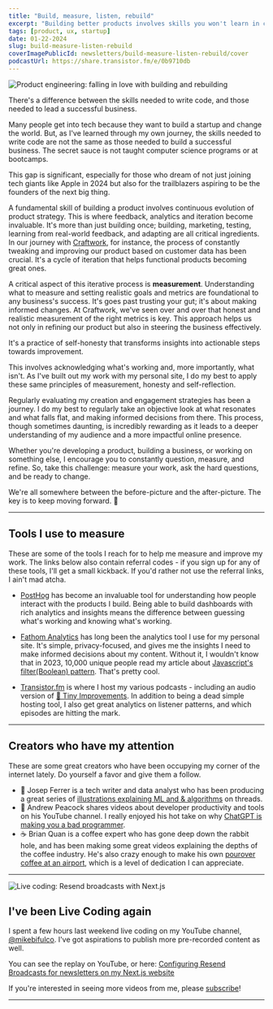 ```yaml
---
title: "Build, measure, listen, rebuild"
excerpt: "Building better products involves skills you won't learn in computer science school, or at a boot camp. Find success through testing, learning from real-world feedback, and adapting."
tags: [product, ux, startup]
date: 01-22-2024
slug: build-measure-listen-rebuild
coverImagePublicId: newsletters/build-measure-listen-rebuild/cover
podcastUrl: https://share.transistor.fm/e/0b9710db
---
```


<Image
  publicId="newsletters/build-measure-listen-rebuild/cover"
  alt="Product engineering: falling in love with building and rebuilding"
/>

There's a difference between the skills needed to write code, and those needed to lead a successful business.

Many people get into tech because they want to build a startup and change the world. But, as I've learned through my own journey, the skills needed to write code are not the same as those needed to build a successful business. The secret sauce is not taught computer science programs or at bootcamps.

This gap is significant, especially for those who dream of not just joining tech giants like Apple in 2024 but also for the trailblazers aspiring to be the founders of the next big thing.

A fundamental skill of building a product involves continuous evolution of product strategy. This is where feedback, analytics and iteration become invaluable. It's more than just building once; building, marketing, testing, learning from real-world feedback, and adapting are all critical ingredients. In our journey with [Craftwork](https://craftwork.com), for instance, the process of constantly tweaking and improving our product based on customer data has been crucial. It's a cycle of iteration that helps functional products becoming great ones.

A critical aspect of this iterative process is **measurement**. Understanding what to measure and setting realistic goals and metrics are foundational to any business's success. It's goes past trusting your gut; it's about making informed changes. At Craftwork, we've seen over and over that honest and realistic measurement of the right metrics is key. This approach helps us not only in refining our product but also in steering the business effectively.

It's a practice of self-honesty that transforms insights into actionable steps towards improvement.

This involves acknowledging what's working and, more importantly, what isn't. As I've built out my work with my personal site, I do my best to apply these same principles of measurement, honesty and self-reflection.

Regularly evaluating my creation and engagement strategies has been a journey. I do my best to regularly take an objective look at what resonates and what falls flat, and making informed decisions from there. This process, though sometimes daunting, is incredibly rewarding as it leads to a deeper understanding of my audience and a more impactful online presence.

Whether you're developing a product, building a business, or working on something else, I encourage you to constantly question, measure, and refine. So, take this challenge: measure your work, ask the hard questions, and be ready to change.

We're all somewhere between the before-picture and the after-picture. The key is to keep moving forward. 🚀

---

## Tools I use to measure

These are some of the tools I reach for to help me measure and improve my work. The links below also contain referral codes - if you sign up for any of these tools, I'll get a small kickback. If you'd rather not use the referral links, I ain't mad atcha.

- [PostHog](https://posthog.com/) has become an invaluable tool for understanding how people interact with the products I build. Being able to build dashboards with rich analytics and insights means the difference between guessing what's working and knowing what's working.

- [Fathom Analytics](https://usefathom.com/ref/DPSSYB) has long been the analytics tool I use for my personal site. It's simple, privacy-focused, and gives me the insights I need to make informed decisions about my content. Without it, I wouldn't know that in 2023, 10,000 unique people read my article about [Javascript's filter(Boolean) pattern](https://mikebifulco.com/posts/javascript-filter-boolean). That's pretty cool.

- [Transistor.fm](https://transistor.fm/?via=mike-bifulco) is where I host my various podcasts - including an audio version of [💌 Tiny Improvements](https://tinyimprovements.transistor.fm). In addition to being a dead simple hosting tool, I also get great analytics on listener patterns, and which episodes are hitting the mark.

---

## Creators who have my attention

These are some great creators who have been occupying my corner of the internet lately. Do yourself a favor and give them a follow.

- 🤖 Josep Ferrer is a tech writer and data analyst who has been producing a great series of [illustrations explaining ML and & algorithms](https://www.threads.net/@rfeers/post/C2WzdmwA1cn) on threads.
- 🎥 Andrew Peacock shares videos about developer productivity and tools on his YouTube channel. I really enjoyed his hot take on why [ChatGPT is making you a bad programmer](https://www.youtube.com/watch?v=MN1LO0EiXyA).
- ☕️ Brian Quan is a coffee expert who has gone deep down the rabbit hole, and has been making some great videos explaining the depths of the coffee industry. He's also crazy enough to make his own [pourover coffee at an airport](https://www.youtube.com/watch?v=HQAyoo5Lqpo), which is a level of dedication I can appreciate.

---

<Image
  publicId="posts/live-coding-resend-broadcasts-nextjs/cover"
  alt="Live coding: Resend broadcasts with Next.js"
/>

## I've been Live Coding again

I spent a few hours last weekend live coding on my YouTube channel, [@mikebifulco](https://youtube.com/@mikebifulco?sub_confirmation=1). I've got aspirations to publish more pre-recorded content as well.

You can see the replay on YouTube, or here: [Configuring Resend Broadcasts for newsletters on my Next.js website](https://mikebifulco.com/posts/live-coding-resend-broadcasts-nextjs)

If you're interested in seeing more videos from me, please [subscribe](https://youtube.com/@mikebifulco?sub_confirmation=1)!

---
